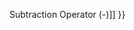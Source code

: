{{Page_Title}}
{{Flags}}
{{Summary_Section|Subtracts the value of an expression from the value of a variable and assigns the result to the variable.

}}
{{JS_Syntax|Formats={{JS_Syntax_Format
|Format= result '''-=''' expression}}
|Values={{JS_Syntax_Parameter
|Name=result
|Required=
|Description=Any numeric variable.}}{{JS_Syntax_Parameter
|Name=expression
|Required=
|Description=Any numeric expression.}}
}}
{{Remarks_Section
|Remarks=Using the -= operator is exactly the same as doing the following:

 result = result - expression
}}
{{See_Also_Section
|Manual_links=* [[javascript/operators/subtraction{{!}}Subtraction Operator (-)]]
}}
{{Topics | JS Basic}}

{{External_Attribution
|Is_CC-BY-SA=No
|Sources=MSDN
|MDN_link=
|MSDN_link=http://msdn.microsoft.com/en-us/library/ie/dtx39exz(v=vs.94).aspx
|HTML5Rocks_link=
}}
